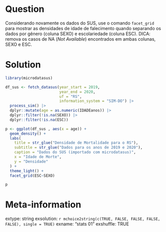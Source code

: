 ```r

```

Question
========

Considerando novamente os dados do SUS, use o comando `facet_grid` para mostrar as densidades de idade de falecimento quando separando os dados por gênero (coluna SEXO) e escolariedade (coluna ESC). DICA: remova os casos de NA (_Not Available_) encontrados em ambas colunas, SEXO e ESC.


Solution
================

```r
library(microdatasus) 

df_sus <- fetch_datasus(year_start = 2019, 
                        year_end = 2020, 
                        uf = "RS", 
                        information_system = "SIM-DO") |>
  process_sim() |>
  dplyr::mutate(age = as.numeric(IDADEanos)) |>
  dplyr::filter(!is.na(SEXO)) |>
  dplyr::filter(!is.na(ESC)) 

p <- ggplot(df_sus , aes(x = age)) + 
  geom_density() + 
  labs(
    title = str_glue("Densidade de Mortalidade para o RS"),
    subtitle = str_glue("Dados para os anos de 2019 e 2020"),
    caption = "Dados do SUS (importado com microdatasus)",
    x = "Idade de Morte",
    y = "Densidade"
  ) + 
  theme_light() + 
  facet_grid(ESC~SEXO)

p
```



Meta-information
================
extype: string
exsolution: `r mchoice2string(c(TRUE, FALSE, FALSE, FALSE, FALSE), single = TRUE)`
exname: "stats 01"
exshuffle: TRUE

